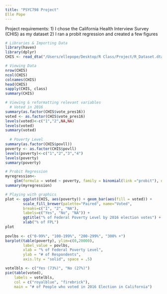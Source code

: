 ```yaml
---
title: "PSYC798 Project"
Elle Pope
---
```


Project requirements:
1) I chose the California Health Interview Survey (CHIS) as my dataset
2) I ran a probit regression and created a few figures

```r
# Libraries & Importing Data
library(haven)
library(dplyr)
CHIS <- read_dta("/Users/ellepope/Desktop/R Class/Project/R_Dataset.dta")

# Viewing Data
nrow(CHIS)
ncol(CHIS)
colnames(CHIS)
head(CHIS)
sapply(CHIS, class)
summary(CHIS)

# Viewing & reformatting relevant variables
  # Voted in 2016
summary(as.factor(CHIS$vote_pres16))
voted <- as.factor(CHIS$vote_pres16)
levels(voted)<-c("1","2",NA,NA)
levels(voted)
summary(voted)
    
  # Poverty Level
summary(as.factor(CHIS$povll))
poverty <- as.factor(CHIS$povll)
levels(poverty)<-c("1","2","3","4")
levels(poverty)
summary(poverty)

# Probit Regression 
myregression<- 
    glm(formula = voted ~ poverty, family = binomial(link ="probit"), data = CHIS)
summary(myregression)

# Playing with graphics
plot <- ggplot(CHIS, aes(poverty)) + geom_bar(aes(fill = voted)) + 
        scale_fill_brewer(palette="Paired", name="Voted",
        breaks=c("1", "2", "NA"),
        labels=c("Yes", "No", "NA")) +
        ggtitle("% of Federal Poverty Level by 2016 election votes") + 
        xlab("% of FPL")
plot
        
povlbs <- c("0-99%", "100-199%", "200-299%", "300% +")
barplot(table(poverty), ylim=c(0,20000), 
        label_value = povlbs,
        xlab = "% of Federal Poverty Level", 
        ylab = "# of Respondents", 
        axis.lty = "solid", space = .5)

votelbls <- c("Yes (73%)", "No (27%)")
pie(table(voted),
    labels = votelbls,
    col = c("royalblue", "firebrick"),
    main = "# of People who voted in 2016 Election in California")
```

